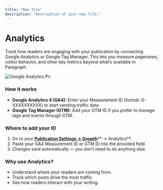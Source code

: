 ```yaml
---
title: "New file"
description: "Description of your new file."
---
```


# **Analytics**

Track how readers are engaging with your publication by connecting Google Analytics or Google Tag Manager. This lets you measure pageviews, visitor behavior, and other key metrics beyond what’s available in Paragraph.

![Google Analytics Pn](/images/google-analytics.png)

### **How it works**

- **Google Analytics 4 (GA4):** Enter your Measurement ID (format: G-XXXXXXXXXX) to start sending traffic data.
- **Google Tag Manager (GTM):** Add your GTM ID if you prefer to manage tags and events through GTM.

### **Where to add your ID**

1. Go to your [**Publication Settings → Growth**](https://paragraph.com/settings/publication/growth)** → Analytics**.
2. Paste your GA4 Measurement ID or GTM ID into the provided field.
3. Changes save automatically — you don’t need to do anything else.

### **Why use Analytics?**

- Understand where your readers are coming from.
- Track which posts drive the most traffic.
- See how readers interact with your writing.